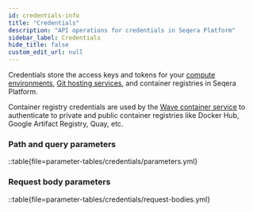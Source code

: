 ```yaml
---
id: credentials-info
title: "Credentials"
description: "API operations for credentials in Seqera Platform"
sidebar_label: Credentials
hide_title: false
custom_edit_url: null
---
```



Credentials store the access keys and tokens for your [compute environments](https://docs.seqera.io/platform-cloud/compute-envs/overview), [Git hosting services](https://docs.seqera.io/platform-cloud/git/overview), and container registries in Seqera Platform.

Container registry credentials are used by the [Wave container service](https://docs.seqera.io/wave) to authenticate to private and public container registries like Docker Hub, Google Artifact Registry, Quay, etc.

### Path and query parameters 

::table{file=parameter-tables/credentials/parameters.yml}

### Request body parameters 

::table{file=parameter-tables/credentials/request-bodies.yml}
